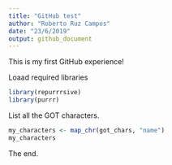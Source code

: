 ```yaml
---
title: "GitHub test"
author: "Roberto Ruz Campos"
date: "23/6/2019"
output: github_document
---
```


This is my first GitHub experience!

Loaad required libraries
```r
library(repurrrsive)
library(purrr)
```

List all the GOT characters.
```r
my_characters <- map_chr(got_chars, "name")
my_characters
```

The end.